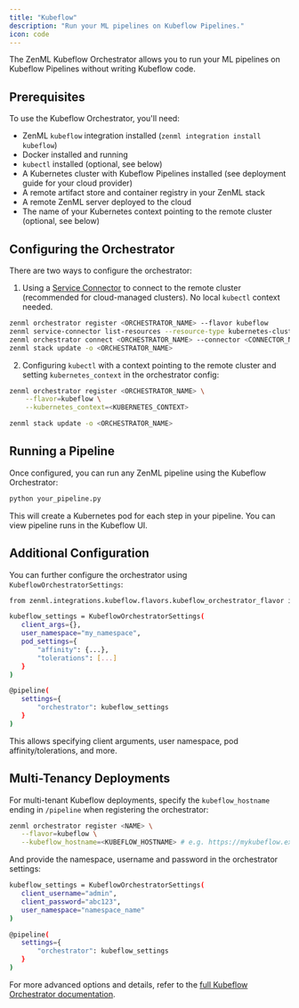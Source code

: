 ```yaml
---
title: "Kubeflow"
description: "Run your ML pipelines on Kubeflow Pipelines."
icon: code
---
```


The ZenML Kubeflow Orchestrator allows you to run your ML pipelines on Kubeflow Pipelines without writing Kubeflow code.

## Prerequisites

To use the Kubeflow Orchestrator, you'll need:

* ZenML `kubeflow` integration installed (`zenml integration install kubeflow`)
* Docker installed and running
* `kubectl` installed (optional, see below)
* A Kubernetes cluster with Kubeflow Pipelines installed (see deployment guide for your cloud provider)
* A remote artifact store and container registry in your ZenML stack
* A remote ZenML server deployed to the cloud
* The name of your Kubernetes context pointing to the remote cluster (optional, see below)

## Configuring the Orchestrator

There are two ways to configure the orchestrator:

1. Using a [Service Connector](/versions/0.66.0/how-to/auth-management/service-connectors-guide) to connect to the remote cluster (recommended for cloud-managed clusters). No local `kubectl` context needed.

```bash
zenml orchestrator register <ORCHESTRATOR_NAME> --flavor kubeflow
zenml service-connector list-resources --resource-type kubernetes-cluster -e
zenml orchestrator connect <ORCHESTRATOR_NAME> --connector <CONNECTOR_NAME>
zenml stack update -o <ORCHESTRATOR_NAME>
```

2. Configuring `kubectl` with a context pointing to the remote cluster and setting `kubernetes_context` in the orchestrator config:

```bash
zenml orchestrator register <ORCHESTRATOR_NAME> \
    --flavor=kubeflow \
    --kubernetes_context=<KUBERNETES_CONTEXT>

zenml stack update -o <ORCHESTRATOR_NAME>
```

## Running a Pipeline

Once configured, you can run any ZenML pipeline using the Kubeflow Orchestrator:

```bash
python your_pipeline.py
```

This will create a Kubernetes pod for each step in your pipeline. You can view pipeline runs in the Kubeflow UI.

## Additional Configuration

You can further configure the orchestrator using `KubeflowOrchestratorSettings`:

```bash
from zenml.integrations.kubeflow.flavors.kubeflow_orchestrator_flavor import KubeflowOrchestratorSettings

kubeflow_settings = KubeflowOrchestratorSettings(
   client_args={},
   user_namespace="my_namespace",
   pod_settings={
       "affinity": {...},
       "tolerations": [...]
   }
)

@pipeline(
   settings={
       "orchestrator": kubeflow_settings
   }
)
```

This allows specifying client arguments, user namespace, pod affinity/tolerations, and more.

## Multi-Tenancy Deployments

For multi-tenant Kubeflow deployments, specify the `kubeflow_hostname` ending in `/pipeline` when registering the orchestrator:

```bash
zenml orchestrator register <NAME> \
   --flavor=kubeflow \
   --kubeflow_hostname=<KUBEFLOW_HOSTNAME> # e.g. https://mykubeflow.example.com/pipeline
```

And provide the namespace, username and password in the orchestrator settings:


```bash
kubeflow_settings = KubeflowOrchestratorSettings(
   client_username="admin",
   client_password="abc123",
   user_namespace="namespace_name"
)

@pipeline(
   settings={
       "orchestrator": kubeflow_settings
   }
)
```

For more advanced options and details, refer to the [full Kubeflow Orchestrator documentation](/versions/0.66.0/stack-components/orchestrators/kubeflow).

